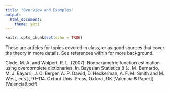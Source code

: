 ```yaml
---
title: "Overview and Examples"
output: 
  html_document:
    theme: yeti
---
```


```r
knitr::opts_chunk$set(echo = TRUE)
```


These are articles for topics covered in class, or as good sources that cover the theory in more details.  See references within for more background.


Clyde, M. A. and Wolpert, R. L. (2007). Nonparametric function estimation using overcomplete dictionaries. In. Bayesian Statistics 8 (J. M. Bernardo, M. J. Bayarri, J. O. Berger, A. P. Dawid, D. Heckerman, A. F. M. Smith
and M. West, eds.), 91–114. Oxford Univ. Press, Oxford, UK.[Valencia 8 Paper]](Valencia8.pdf)